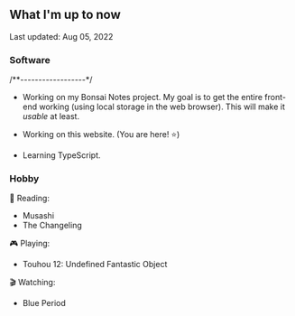 ## What I'm up to now

<span class="text-sm italic">Last updated: Aug 05, 2022</span>

### Software

<div class="w-fit mb-4 p-1 px-3 rounded-lg bg-gray-800 text-orange-400 text-sm font-mono tracking-widest">
  /**------------------*/
</div>

- Working on my Bonsai Notes project. My goal is to get the entire front-end working (using local storage in the web browser). This will make it _usable_ at least.

- Working on this website. (You are here! ⭐)

- Learning TypeScript.

### Hobby

📖 Reading:

- Musashi
- The Changeling

🎮 Playing:

- Touhou 12: Undefined Fantastic Object

🎬 Watching:

- Blue Period
